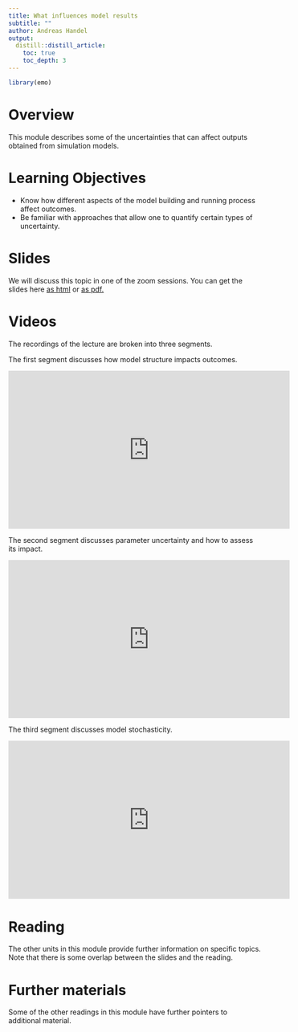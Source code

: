 ```yaml
---
title: What influences model results
subtitle: ""
author: Andreas Handel
output:
  distill::distill_article:
    toc: true
    toc_depth: 3
---
```


```r
library(emo)
```


# Overview
This module describes some of the uncertainties that can affect outputs obtained from simulation models.

# Learning Objectives
* Know how different aspects of the model building and running process affect outcomes.
* Be familiar with approaches that allow one to quantify certain types of uncertainty.


# Slides
We will discuss this topic in one of the zoom sessions. You can get the slides here [as html](./slides/Uncertainty_in_Models_Slides.html) or [as pdf.](./slides/Uncertainty_in_Models_Slides.pdf)

# Videos

The recordings of the lecture are broken into three segments. 

The first segment discusses how model structure impacts outcomes.

<p>
<iframe width="560" height="315" src="https://www.youtube.com/embed/RW-ZgTVT1fE" frameborder="0" allow="accelerometer; autoplay; encrypted-media; gyroscope; picture-in-picture" allowfullscreen></iframe>
</p>


The second segment discusses parameter uncertainty and how to assess its impact.

<p>
<iframe width="560" height="315" src="https://www.youtube.com/embed/xgPmDrz6uNQ" frameborder="0" allow="accelerometer; autoplay; encrypted-media; gyroscope; picture-in-picture" allowfullscreen></iframe>
</p>

The third segment discusses model stochasticity.

<p>
<iframe width="560" height="315" src="https://www.youtube.com/embed/qfzeMYPr454" frameborder="0" allow="accelerometer; autoplay; encrypted-media; gyroscope; picture-in-picture" allowfullscreen></iframe>
</p>




# Reading
The other units in this module provide further information on specific topics. Note that there is some overlap between the slides and the reading.


# Further materials

Some of the other readings in this module have further pointers to additional material.

